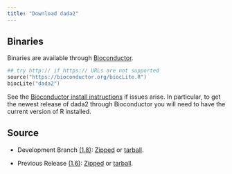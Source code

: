 ```yaml
---
title: "Download dada2"
---
```


## Binaries

Binaries are available through [Bioconductor](https://www.bioconductor.org/packages/release/bioc/html/dada2.html).

```S
## try http:// if https:// URLs are not supported
source("https://bioconductor.org/biocLite.R")
biocLite("dada2")
```

See the [Bioconductor install instructions](https://www.bioconductor.org/install/) if issues arise. In particular, to get the newest release of dada2 through Bioconductor you will need to have the current version of R installed.

## Source

* Development Branch [(1.8)](https://github.com/benjjneb/dada2): [Zipped](https://github.com/benjjneb/dada2/archive/master.zip) or [tarball](https://github.com/benjjneb/dada2/archive/master.tar.gz).

* Previous Release [(1.6)](https://github.com/benjjneb/dada2/releases): [Zipped](https://github.com/benjjneb/dada2/archive/v1.6.zip) or [tarball](https://github.com/benjjneb/dada2/archive/v1.6.tar.gz).

